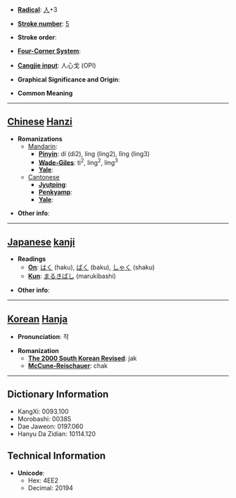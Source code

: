 * '''[[Wiktionary:Chinese radical index| Radical]]''': [[Wiktionary:Chinese radical index 人|人]]+3

* '''[[Wiktionary:Chinese total strokes index|Stroke number]]''': [[Wiktionary:Chinese total strokes index 5|5]]

* '''Stroke order''': 

* '''[[Wiktionary:Chinese four corner index|Four-Corner System]]''': 

* '''[[Wiktionary:Chinese Cangjie index|Cangjie input]]''': 人心戈 (OPI)

* '''Graphical Significance and Origin''': 

* '''Common Meaning'''

----

== [[Chinese]] [[Hanzi]] ==

* '''Romanizations'''
** [[Mandarin]]:
*** '''[[Pinyin]]''': dí (di2), líng (ling2), lǐng (ling3)
*** '''[[Wade-Giles]]''': ti<sup>2</sup>, ling<sup>2</sup>, ling<sup>3</sup>
*** '''[[Yale]]''': 
**[[Cantonese]]
***'''[[Jyutping]]''':
***'''[[Penkyamp]]''': 
***'''[[Yale]]''': 

* '''Other info''': 

----

== [[Japanese]] [[kanji]] ==

* '''Readings'''
** '''[[On]]''': [[はく]] (haku), [[ばく]] (baku), [[しゃく]] (shaku)
** '''[[Kun]]''': [[まるきばし]] (marukibashi)

* '''Other info''':  

----

== [[Korean]] [[Hanja]] ==

* '''Pronunciation''': 작

* '''Romanization'''
** '''[[The 2000 South Korean Revised Romanization|The 2000 South Korean Revised]]''': jak
** '''[[McCune-Reischauer]]''': chak

----

== Dictionary Information ==

* KangXi: 0093.100
* Morobashi: 00385
* Dae Jaweon: 0197.060
* Hanyu Da Zidian: 10114.120

== Technical Information ==

* '''Unicode''':
** Hex: 4EE2
** Decimal: 20194